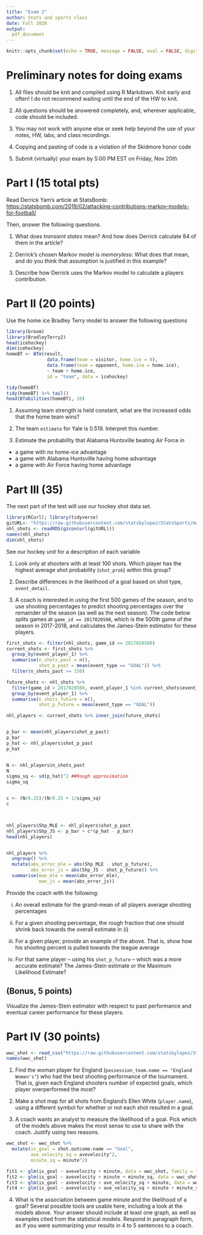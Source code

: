 ---
title: "Exam 2"
author: Stats and sports class
date: Fall 2020
output: 
  pdf_document
---


```{r setup, include=FALSE}
knitr::opts_chunk$set(echo = TRUE, message = FALSE, eval = FALSE, digits = 3, warning = FALSE)
```

# Preliminary notes for doing exams

1. All files should be knit and compiled using R Markdown. Knit early and often! I do not recommend waiting until the end of the HW to knit.

2. All questions should be answered completely, and, wherever applicable, code should be included. 

3. You may not work with anyone else or seek help beyond the use of your notes, HW, labs, and class recordings.

4. Copying and pasting of code is a violation of the Skidmore honor code

5. Submit (virtually) your exam by 5:00 PM EST on Friday, Nov 20th





# Part I (15 total pts)

Read Derrick Yam's article at StatsBomb: [https://statsbomb.com/2019/02/attacking-contributions-markov-models-for-football/](https://statsbomb.com/2019/02/attacking-contributions-markov-models-for-football/)

Then, answer the following questions.
 
1. What does *transient states* mean? And how does Derrick calculate 84 of them in the article?

2. Derrick's chosen Markov model is *memoryless*: What does that mean, and do you think that assumption is justified in this example?

3. Describe how Derrick uses the Markov model to calculate a players contribution. 


# Part II (20 points)

Use the home ice Bradley Terry model to answer the following questions


```{r, eval = FALSE}
library(broom)
library(BradleyTerry2)
head(icehockey)
dim(icehockey)
homeBT <- BTm(result,
               data.frame(team = visitor, home.ice = 0),
               data.frame(team = opponent, home.ice = home.ice),
               ~ team + home.ice,
               id = "team", data = icehockey)

tidy(homeBT)
tidy(homeBT) %>% tail()
head(BTabilities(homeBT), 10)
```


1. Assuming team strength is held constant, what are the increased odds that the home team wins?

2. The team `estimate` for Yale is 0.519. Interpret this number. 

3. Estimate the probability that Alabama Huntsville beating Air Force in 

- a game with no home-ice advantage 
- a game with Alabama Huntsville having home advantage
- a game with Air Force having home advantage






# Part III (35)

The next part of the test will use our hockey shot data set.

```{r, message = FALSE, warning = FALSE, eval = FALSE}
library(RCurl); library(tidyverse)
gitURL<- "https://raw.githubusercontent.com/statsbylopez/StatsSports/master/Data/pbp_data_hockey.rds"
nhl_shots <- readRDS(gzcon(url(gitURL)))
names(nhl_shots)
dim(nhl_shots)
```

See our hockey unit for a description of each variable

1. Look only at shooters with at least 100 shots. Which player has the highest average shot probability (`shot_prob`) within this group? 

2. Describe differences in the likelihood of a goal based on shot type,  `event_detail`. 

3. A coach is interested in using the first 500 games of the season, and to use shooting percentages to predict shooting percentages over the remainder of the season (as well as the next season). The code below splits games at `game_id == 2017020500`, which is the 500th game of the season in 2017-2018, and calculates the James-Stein estimator for these players. 

```{r, eval = FALSE}
first_shots <- filter(nhl_shots, game_id <= 2017020500)
current_shots <- first_shots %>%
  group_by(event_player_1) %>%
  summarise(n_shots_past = n(), 
            shot_p_past = mean(event_type == "GOAL")) %>%
  filter(n_shots_past >= 150)

future_shots <- nhl_shots %>% 
  filter(game_id > 2017020500, event_player_1 %in% current_shots$event_player_1)%>%
  group_by(event_player_1) %>%
  summarise(n_shots_future = n(), 
            shot_p_future = mean(event_type == "GOAL"))

nhl_players <- current_shots %>% inner_join(future_shots)


p_bar <- mean(nhl_players$shot_p_past)
p_bar
p_hat <- nhl_players$shot_p_past
p_hat


N <- nhl_players$n_shots_past
N
sigma_sq <- sd(p_hat)^2 ##Rough approximation
sigma_sq


c <- (N/0.25)/(N/0.25 + 1/sigma_sq)
c



nhl_players$Shp_MLE <- nhl_players$shot_p_past
nhl_players$Shp_JS <- p_bar + c*(p_hat - p_bar)
head(nhl_players)


nhl_players %>% 
  ungroup() %>% 
  mutate(abs_error_mle = abs(Shp_MLE - shot_p_future), 
         abs_error_js = abs(Shp_JS - shot_p_future)) %>% 
  summarise(mae_mle = mean(abs_error_mle), 
            mae_js = mean(abs_error_js))
```



Provide the coach with the following:

i) An overall estimate for the grand-mean of all players average shooting percentages

ii) For a given shooting percentage, the rough fraction that one should shrink back towards the overall estimate in (i)

iii) For a given player, provide an example of the above. That is, show how his shooting percent is pulled towards the league average

iv) For that same player -- using his `shot_p_future` -- which was a more accurate estimate? The James-Stein estimate or the Maximum Likelihood Estimate?


## (Bonus, 5 points)

Visualize the James-Stein estimator with respect to past performance and eventual career performance for these players.


# Part IV (30 points)

```{r}
wwc_shot <- read_csv("https://raw.githubusercontent.com/statsbylopez/StatsSports/master/Data/sb_shot_data.csv")
names(wwc_shot)
```

1. Find the woman player for England (`possession_team.name == "England Women's"`) who had the best shooting performance of the tournament. That is, given each England shooters number of expected goals, which player overperformed the most?


2. Make a shot map for all shots from England's Ellen White (`player.name`), using a different symbol for whether or not each shot resulted in a goal. 

3. A coach wants an analyst to measure the likelihood of a goal.  Pick which of the models above makes the most sense to use to share with the coach. Justify using two reasons. 

```{r}
wwc_shot <- wwc_shot %>% 
  mutate(is_goal = shot.outcome.name == "Goal", 
         ave_velocity_sq = avevelocity^2, 
         minute_sq = minute^2)

fit1 <- glm(is_goal ~ avevelocity + minute, data = wwc_shot, family = "binomial")
fit2 <- glm(is_goal ~ avevelocity + minute + minute_sq, data = wwc_shot, family = "binomial")
fit3 <- glm(is_goal ~ avevelocity + ave_velocity_sq + minute, data = wwc_shot, family = "binomial")
fit4 <- glm(is_goal ~ avevelocity + ave_velocity_sq + minute + minute_sq, data = wwc_shot, family = "binomial")


```

4. What is the association between game minute and the likelihood of a goal? Several possible tools are usable here, including a look at the models above. Your answer should include at least one graph, as well as examples cited from the statistical models. Respond in paragraph form, as if you were summarizing your results in 4 to 5 sentences to a coach.
